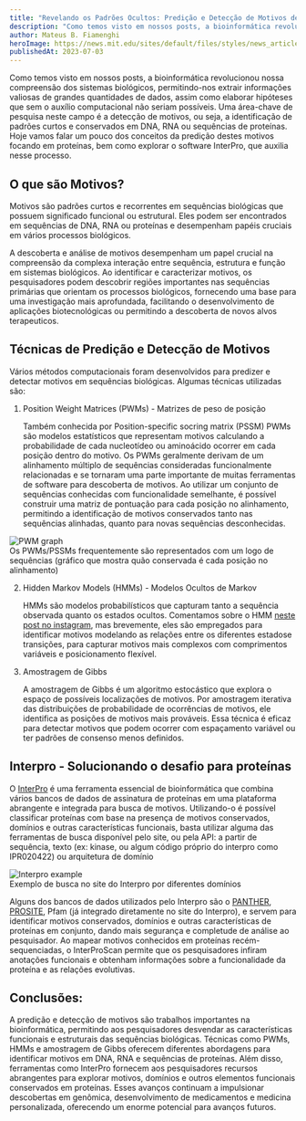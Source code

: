 ```yaml
---
title: "Revelando os Padrões Ocultos: Predição e Detecção de Motivos de Sequências"
description: "Como temos visto em nossos posts, a bioinformática revolucionou nossa compreensão dos sistemas biológicos, permitindo-nos extrair informações valiosas de grandes quantidades de dados, assim como elaborar hipóteses que sem o auxílio computacional não seriam possíveis. Uma área-chave de pesquisa neste campo é a detecção de motivos,"
author: Mateus B. Fiamenghi
heroImage: https://news.mit.edu/sites/default/files/styles/news_article__cover_image__original/public/images/202105/protein-covid.png?itok=uQDGOr3nimage/jpeg
publishedAt: 2023-07-03
---
```



Como temos visto em nossos posts, a bioinformática revolucionou nossa compreensão dos sistemas biológicos, permitindo-nos extrair informações valiosas de grandes quantidades de dados, assim como elaborar hipóteses que sem o auxílio computacional não seriam possíveis. Uma área-chave de pesquisa neste campo é a detecção de motivos, ou seja, a identificação de padrões curtos e conservados em DNA, RNA ou sequências de proteínas. Hoje vamos falar um pouco dos conceitos da predição destes motivos focando em proteínas, bem como explorar o software InterPro, que auxilia nesse processo.

## O que são Motivos?

Motivos são padrões curtos e recorrentes em sequências biológicas que possuem significado funcional ou estrutural. Eles podem ser encontrados em sequências de DNA, RNA ou proteínas e desempenham papéis cruciais em vários processos biológicos.

A descoberta e análise de motivos desempenham um papel crucial na compreensão da complexa interação entre sequência, estrutura e função em sistemas biológicos. Ao identificar e caracterizar motivos, os pesquisadores podem descobrir regiões importantes nas sequências primárias que orientam os processos biológicos, fornecendo uma base para uma investigação mais aprofundada, facilitando o desenvolvimento de aplicações biotecnológicas ou permitindo a descoberta de novos alvos terapeuticos.

## Técnicas de Predição e Detecção de Motivos

Vários métodos computacionais foram desenvolvidos para predizer e detectar motivos em sequências biológicas. Algumas técnicas utilizadas são:

1. Position Weight Matrices (PWMs) - Matrizes de peso de posição

   Também conhecida por Position-specific socring matrix (PSSM) PWMs são modelos estatísticos que representam motivos calculando a probabilidade de cada nucleotídeo ou aminoácido ocorrer em cada posição dentro do motivo. Os PWMs geralmente derivam de um alinhamento múltiplo de sequências consideradas funcionalmente relacionadas e se tornaram uma parte importante de muitas ferramentas de software para descoberta de motivos. Ao utilizar um conjunto de sequências conhecidas com funcionalidade semelhante, é possível construir uma matriz de pontuação para cada posição no alinhamento, permitindo a identificação de motivos conservados tanto nas sequências alinhadas, quanto para novas sequências desconhecidas.

<div class="flex flex-col items-center">
  <Image
    class="mb-0"
    src="https://weblogo.berkeley.edu/img/cap_dna.png"
    alt="PWM graph"
    format="webp"
    width={500}
    height={150}
  />
  <figcaption class="text-center text-sm">
    Os PWMs/PSSMs frequentemente são representados com um logo de sequências
    (gráfico que mostra quão conservada é cada posição no alinhamento)
  </figcaption>
</div>

2. Hidden Markov Models (HMMs) - Modelos Ocultos de Markov

   HMMs são modelos probabilísticos que capturam tanto a sequência observada quanto os estados ocultos. Comentamos sobre o HMM [neste post no instagram](https://www.instagram.com/p/CtJskChMGDe), mas brevemente, eles são empregados para identificar motivos modelando as relações entre os diferentes estadose transições, para capturar motivos mais complexos com comprimentos variáveis e posicionamento flexível.

3. Amostragem de Gibbs

   A amostragem de Gibbs é um algoritmo estocástico que explora o espaço de possíveis localizações de motivos. Por amostragem iterativa das distribuições de probabilidade de ocorrências de motivos, ele identifica as posições de motivos mais prováveis. Essa técnica é eficaz para detectar motivos que podem ocorrer com espaçamento variável ou ter padrões de consenso menos definidos.

## Interpro - Solucionando o desafio para proteínas

O [InterPro](https://www.ebi.ac.uk/interpro/) é uma ferramenta essencial de bioinformática que combina vários bancos de dados de assinatura de proteínas em uma plataforma abrangente e integrada para busca de motivos. Utilizando-o é possível classificar proteínas com base na presença de motivos conservados, domínios e outras características funcionais, basta utilizar alguma das ferramentas de busca disponível pelo site, ou pela API: a partir de sequência, texto (ex: kinase, ou algum código próprio do interpro como IPR020422) ou arquitetura de domínio

<div class="flex flex-col items-center">
  <Image
    class="mb-0"
    src="https://interpro-documentation.readthedocs.io/en/latest/_images/browse_page.png"
    alt="Interpro example"
    format="webp"
    width={800}
    height={500}
  />
  <figcaption class="text-center text-sm">
    Exemplo de busca no site do Interpro por diferentes domínios
  </figcaption>
</div>

Alguns dos bancos de dados utilizados pelo Interpro são o [PANTHER](http://www.pantherdb.org/), [PROSITE](https://prosite.expasy.org/), Pfam (já integrado diretamente no site do Interpro), e servem para identificar motivos conservados, domínios e outras características de proteínas em conjunto, dando mais segurança e completude de análise ao pesquisador. Ao mapear motivos conhecidos em proteínas recém-sequenciadas, o InterProScan permite que os pesquisadores infiram anotações funcionais e obtenham informações sobre a funcionalidade da proteína e as relações evolutivas.

## Conclusões:

A predição e detecção de motivos são trabalhos importantes na bioinformática, permitindo aos pesquisadores desvendar as características funcionais e estruturais das sequências biológicas. Técnicas como PWMs, HMMs e amostragem de Gibbs oferecem diferentes abordagens para identificar motivos em DNA, RNA e sequências de proteínas. Além disso, ferramentas como InterPro fornecem aos pesquisadores recursos abrangentes para explorar motivos, domínios e outros elementos funcionais conservados em proteínas. Esses avanços continuam a impulsionar descobertas em genômica, desenvolvimento de medicamentos e medicina personalizada, oferecendo um enorme potencial para avanços futuros.
